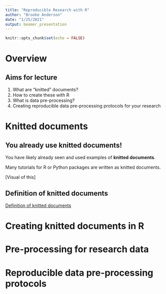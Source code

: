 ```yaml
---
title: "Reproducible Research with R"
author: "Brooke Anderson"
date: "1/25/2021"
output: beamer_presentation
---
```


```r
knitr::opts_chunk$set(echo = FALSE)
```

# Overview

## Aims for lecture

1. What are "knitted" documents?
2. How to create these with R
3. What is data pre-processing?
4. Creating reproducible data pre-processing protocols for your research

# Knitted documents

## You already use knitted documents!

You have likely already seen and used examples of **knitted documents**. 

Many tutorials for R or Python packages are written as knitted documents. 

[Visual of this]

## Definition of knitted documents

[Definition of knitted documents]

# Creating knitted documents in R

# Pre-processing for research data

# Reproducible data pre-processing protocols
